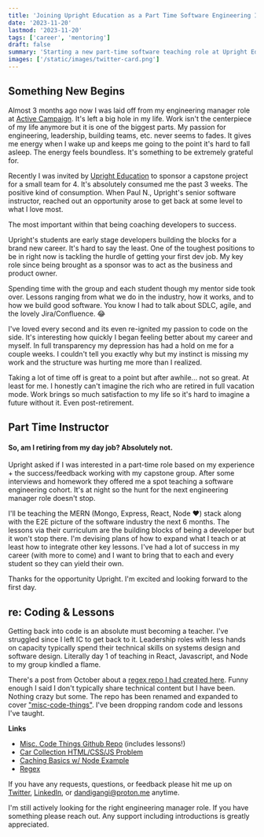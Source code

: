 ```yaml
---
title: 'Joining Upright Education as a Part Time Software Engineering Instructor'
date: '2023-11-20'
lastmod: '2023-11-20'
tags: ['career', 'mentoring']
draft: false
summary: 'Starting a new part-time software teaching role at Upright Education teaching MERN.'
images: ['/static/images/twitter-card.png']
---
```


## Something New Begins

Almost 3 months ago now I was laid off from my engineering manager role at [Active Campaign](https://activecampaign.com). It's left a big hole in my life. Work isn't the centerpiece of my life anymore but it is one of the biggest parts. My passion for engineering, leadership, building teams, etc. never seems to fades. It gives me energy when I wake up and keeps me going to the point it's hard to fall asleep. The energy feels boundless. It's something to be extremely grateful for.

Recently I was invited by [Upright Education](https://www.uprighted.com) to sponsor a capstone project for a small team for 4. It's absolutely consumed me the past 3 weeks. The positive kind of consumption. When Paul N., Upright's senior software instructor, reached out an opportunity arose to get back at some level to what I love most.

The most important within that being coaching developers to success.

Upright's students are early stage developers building the blocks for a brand new career. It's hard to say the least. One of the toughest positions to be in right now is tackling the hurdle of getting your first dev job. My key role since being brought as a sponsor was to act as the business and product owner.

Spending time with the group and each student though my mentor side took over. Lessons ranging from what we do in the industry, how it works, and to how we build good software. You know I had to talk about SDLC, agile, and the lovely Jira/Confluence. 😂

I've loved every second and its even re-ignited my passion to code on the side. It's interesting how quickly I began feeling better about my career and myself. In full transparency my depression has had a hold on me for a couple weeks. I couldn't tell you exactly why but my instinct is missing my work and the structure was hurting me more than I realized.

Taking a lot of time off is great to a point but after awhile... not so great. At least for me. I honestly can't imagine the rich who are retired in full vacation mode. Work brings so much satisfaction to my life so it's hard to imagine a future without it. Even post-retirement.

## Part Time Instructor

#### So, am I retiring from my day job? Absolutely not.

Upright asked if I was interested in a part-time role based on my experience + the success/feedback working with my capstone group. After some interviews and homework they offered me a spot teaching a software engineering cohort. It's at night so the hunt for the next engineering manager role doesn't stop.

I'll be teaching the MERN (Mongo, Express, React, Node ❤️) stack along with the E2E picture of the software industry the next 6 months. The lessons via their curriculum are the building blocks of being a developer but it won't stop there. I'm devising plans of how to expand what I teach or at least how to integrate other key lessons. I've had a lot of success in my career (with more to come) and I want to bring that to each and every student so they can yield their own.

Thanks for the opportunity Upright. I'm excited and looking forward to the first day.

## re: Coding & Lessons

Getting back into code is an absolute must becoming a teacher. I've struggled since I left IC to get back to it. Leadership roles with less hands on capacity typically spend their technical skills on systems design and software design. Literally day 1 of teaching in React, Javascript, and Node to my group kindled a flame.

There's a post from October about a [regex repo I had created here](/blog/real-world-regex-github-repo-plus-learn-some-basics). Funny enough I said I don't typically share technical content but I have been. Nothing crazy but some. The repo has been renamed and expanded to cover ["misc-code-things"](https://github.com/dandigangi/misc-code-things). I've been dropping random code and lessons I've taught.

**Links**
- [Misc. Code Things Github Repo](https://github.com/dandigangi/misc-code-things) (includes lessons!)
- [Car Collection HTML/CSS/JS Problem](https://github.com/dandigangi/misc-code-things/tree/main/my-car-collection)
- [Caching Basics w/ Node Example](https://github.com/dandigangi/misc-code-things/blob/main/learn-caching-basics-node-example.js)
- [Regex](https://github.com/dandigangi/misc-code-things/blob/main/regex.md)

If you have any requests, questions, or feedback please hit me up on [Twitter](https://twitter.com/dandigangi), [LinkedIn](https://linkedin.com/in/dandigangi), or [dandigangi@proton.me](mailto:dandigangi@proton.me) anytime.

I'm still actively looking for the right engineering manager role. If you have something please reach out. Any support including introductions is greatly appreciated.